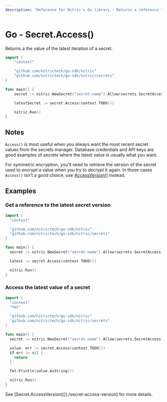 ```yaml
---
description: "Reference for Nitric's Go library - Returns a reference to the latest version of a secret, regardless of that version's ID."
---
```


# Go - Secret.Access()

Returns a the value of the latest iteration of a secret.

```go
import (
	"context"

	"github.com/nitrictech/go-sdk/nitric"
	"github.com/nitrictech/go-sdk/nitric/secrets"
)

func main() {
	secret := nitric.NewSecret("secret-name").Allow(secrets.SecretAccess)

	latestSecret := secret.Access(context.TODO())

	nitric.Run()
}
```

## Notes

`Access()` is most useful when you always want the most recent secret values from the secrets manager. Database credentials and API keys are good examples of secrets where the latest value is usually what you want.

For symmetric encryption, you'll need to retrieve the version of the secret used to _encrypt_ a value when you try to _decrypt_ it again. In those cases `Access()` isn't a good choice, use [AccessVersion()](./secret-access-version) instead.

## Examples

### Get a reference to the latest secret version

```go
import (
  "context"

  "github.com/nitrictech/go-sdk/nitric"
  "github.com/nitrictech/go-sdk/nitric/secrets"
)

func main() {
  secret := nitric.NewSecret("secret-name").Allow(secrets.SecretAccess)

  latest := secret.Access(context.TODO())

  nitric.Run()
}
```

### Access the latest value of a secret

```go
import (
  "context"
  "fmt"

  "github.com/nitrictech/go-sdk/nitric"
  "github.com/nitrictech/go-sdk/nitric/secrets"
)

func main() {
  secret := nitric.NewSecret("secret-name").Allow(secrets.SecretAccess)

  value, err := secret.Access(context.TODO())
  if err != nil {
    return
  }

  fmt.Println(value.AsString())

  nitric.Run()
}
```

<Note>
  See [Secret.AccessVersion()](./secret-access-version) for more details.
</Note>
